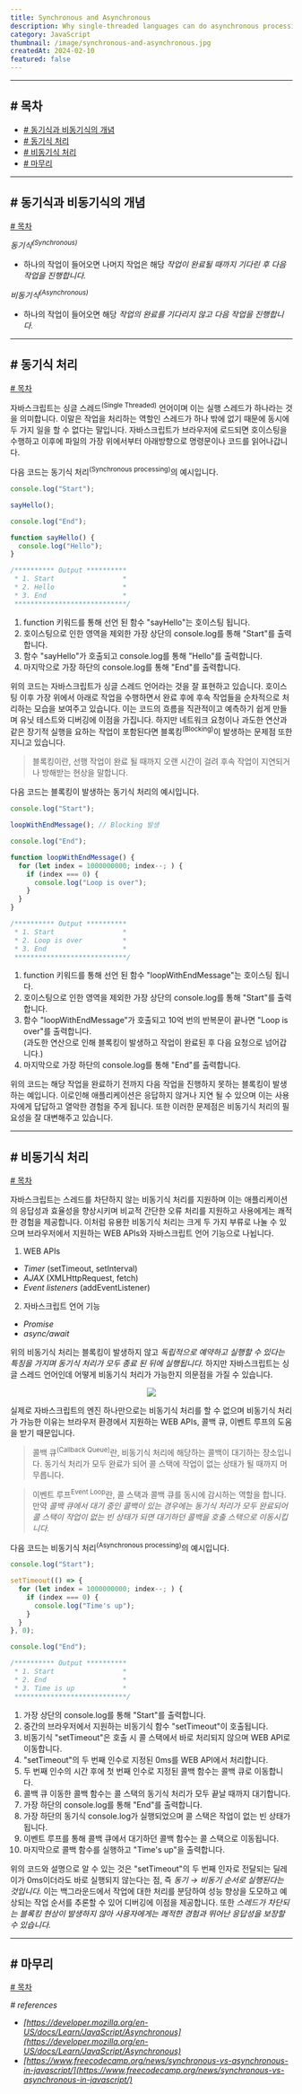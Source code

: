 ```yaml
---
title: Synchronous and Asynchronous
description: Why single-threaded languages can do asynchronous processing
category: JavaScript
thumbnail: /image/synchronous-and-asynchronous.jpg
createdAt: 2024-02-10
featured: false
---
```


---

## # 목차

- [# 동기식과 비동기식의 개념](#-동기식과-비동기식의-개념)
- [# 동기식 처리](#-동기식-처리)
- [# 비동기식 처리](#-비동기식-처리)
- [# 마무리](#-마무리)

---

## # 동기식과 비동기식의 개념

[# 목차](#-목차)

_동기식<sup>(Synchronous)</sup>_

- 하나의 작업이 들어오면 나머지 작업은 해당 _작업이 완료될 때까지 기다린 후 다음 작업을 진행합니다._

_비동기식<sup>(Asynchronous)</sup>_

- 하나의 작업이 들어오면 해당 _작업의 완료를 기다리지 않고 다음 작업을 진행합니다._

---

## # 동기식 처리

[# 목차](#-목차)

자바스크립트는 싱글 스레드<sup>(Single Threaded)</sup> 언어이며 이는 실행 스레드가 하나라는 것을 의미합니다. 이말은 작업을 처리하는 역할인 스레드가 하나 밖에 없기 때문에 동시에 두 가지 일을 할 수 없다는 말입니다. 자바스크립트가 브라우저에 로드되면 호이스팅을 수행하고 이후에 파일의 가장 위에서부터 아래방향으로 명령문이나 코드를 읽어나갑니다.

다음 코드는 동기식 처리<sup>(Synchronous processing)</sup>의 예시입니다.

```js
console.log("Start");

sayHello();

console.log("End");

function sayHello() {
  console.log("Hello");
}

/********** Output **********
 * 1. Start                 *
 * 2. Hello                 *
 * 3. End                   *
 ****************************/
```

1. function 키워드를 통해 선언 된 함수 "sayHello"는 호이스팅 됩니다.
2. 호이스팅으로 인한 영역을 제외한 가장 상단의 console.log를 통해 "Start"를 출력합니다.
3. 함수 "sayHello"가 호출되고 console.log를 통해 "Hello"를 출력합니다.
4. 마지막으로 가장 하단의 console.log를 통해 "End"를 출력합니다.

위의 코드는 자바스크립트가 싱글 스레드 언어라는 것을 잘 표현하고 있습니다. 호이스팅 이후 가장 위에서 아래로 작업을 수행하면서 완료 후에 후속 작업들을 순차적으로 처리하는 모습을 보여주고 있습니다. 이는 코드의 흐름을 직관적이고 예측하기 쉽게 만들며 유닛 테스트와 디버깅에 이점을 가집니다. 하지만 네트워크 요청이나 과도한 연산과 같은 장기적 실행을 요하는 작업이 포함된다면 블록킹<sup>(Blocking)</sup>이 발생하는 문제점 또한 지니고 있습니다.

> 블록킹이란, 선행 작업이 완료 될 때까지 오랜 시간이 걸려 후속 작업이 지연되거나 방해받는 현상을 말합니다.

다음 코드는 블록킹이 발생하는 동기식 처리의 예시입니다.

```js
console.log("Start");

loopWithEndMessage(); // Blocking 발생

console.log("End");

function loopWithEndMessage() {
  for (let index = 1000000000; index--; ) {
    if (index === 0) {
      console.log("Loop is over");
    }
  }
}

/********** Output **********
 * 1. Start                 *
 * 2. Loop is over          *
 * 3. End                   *
 ****************************/
```

1. function 키워드를 통해 선언 된 함수 "loopWithEndMessage"는 호이스팅 됩니다.
2. 호이스팅으로 인한 영역을 제외한 가장 상단의 console.log를 통해 "Start"를 출력합니다.
3. 함수 "loopWithEndMessage"가 호출되고 10억 번의 반복문이 끝나면 "Loop is over"를 출력합니다.  
   (과도한 연산으로 인해 블록킹이 발생하고 작업이 완료된 후 다음 요청으로 넘어갑니다.)
4. 마지막으로 가장 하단의 console.log를 통해 "End"를 출력합니다.

위의 코드는 해당 작업을 완료하기 전까지 다음 작업을 진행하지 못하는 블록킹이 발생하는 예입니다. 이로인해 애플리케이션은 응답하지 않거나 지연 될 수 있으며 이는 사용자에게 답답하고 열악한 경험을 주게 됩니다. 또한 이러한 문제점은 비동기식 처리의 필요성을 잘 대변해주고 있습니다.

---

## # 비동기식 처리

[# 목차](#-목차)

자바스크립트는 스레드를 차단하지 않는 비동기식 처리를 지원하며 이는 애플리케이션의 응답성과 효율성을 향상시키며 비교적 간단한 오류 처리를 지원하고 사용에게는 쾌적한 경험을 제공합니다. 이처럼 유용한 비동기식 처리는 크게 두 가지 부류로 나눌 수 있으며 브라우저에서 지원하는 WEB APIs와 자바스크립트 언어 기능으로 나뉩니다.

1. WEB APIs

- _Timer_ (setTimeout, setInterval)
- _AJAX_ (XMLHttpRequest, fetch)
- _Event listeners_ (addEventListener)

2. 자바스크립트 언어 기능

- _Promise_
- _async/await_

위의 비동기식 처리는 블록킹이 발생하지 않고 _독립적으로 예약하고 실행할 수 있다는 특징을 가지며 동기식 처리가 모두 종료 된 뒤에 실행됩니다._ 하지만 자바스크립트는 싱글 스레드 언어인데 어떻게 비동기식 처리가 가능한지 의문점을 가질 수 있습니다.

<center>
  <img src="/asset/run-time.png" />
</center>

실제로 자바스크립트의 엔진 하나만으로는 비동기식 처리를 할 수 없으며 비동기식 처리가 가능한 이유는 브라우저 환경에서 지원하는 WEB APIs, 콜백 큐, 이벤트 루프의 도움을 받기 때문입니다.

> 콜백 큐<sup>(Callback Queue)</sup>란, 비동기식 처리에 해당하는 콜백이 대기하는 장소입니다. 동기식 처리가 모두 완료가 되어 콜 스택에 작업이 없는 상태가 될 때까지 머무릅니다.

> 이벤트 루프<sup>Event Loop</sup>란, 콜 스택과 콜백 큐를 동시에 감시하는 역할을 합니다. 만약 _콜백 큐에서 대기 중인 콜백이 있는 경우에는 동기식 처리가 모두 완료되어 콜 스택이 작업이 없는 빈 상태가 되면 대기하던 콜백을 호출 스택으로 이동시킵니다._

다음 코드는 비동기식 처리<sup>(Asynchronous processing)</sup>의 예시입니다.

```js
console.log("Start");

setTimeout(() => {
  for (let index = 1000000000; index--; ) {
    if (index === 0) {
      console.log("Time's up");
    }
  }
}, 0);

console.log("End");

/********** Output **********
 * 1. Start                 *
 * 2. End                   *
 * 3. Time is up            *
 ****************************/
```

1. 가장 상단의 console.log를 통해 "Start"를 출력합니다.
2. 중간의 브라우저에서 지원하는 비동기식 함수 "setTimeout"이 호출됩니다.
3. 비동기식 "setTimeout"은 호출 시 콜 스택에서 바로 처리되지 않으며 WEB API로 이동합니다.
4. "setTimeout"의 두 번째 인수로 지정된 0ms를 WEB API에서 처리합니다.
5. 두 번째 인수의 시간 후에 첫 번째 인수로 지정된 콜백 함수는 콜백 큐로 이동합니다.
6. 콜백 큐 이동한 콜백 함수는 콜 스택의 동기식 처리가 모두 끝날 때까지 대기합니다.
7. 가장 하단의 console.log를 통해 "End"를 출력합니다.
8. 가장 하단의 동기식 console.log가 실행되었으며 콜 스택은 작업이 없는 빈 상태가 됩니다.
9. 이벤트 루프를 통해 콜백 큐에서 대기하던 콜백 함수는 콜 스택으로 이동됩니다.
10. 마지막으로 콜백 함수를 실행하고 "Time's up"을 출력합니다.

위의 코드와 설명으로 알 수 있는 것은 "setTimeout"의 두 번째 인자로 전달되는 딜레이가 0ms이더라도 바로 실행되지 않는다는 점, 즉 _동기 → 비동기 순서로 실행된다는 것입니다._ 이는 백그라운드에서 작업에 대한 처리를 분담하여 성능 향상을 도모하고 예상되는 작업 순서를 추론할 수 있어 디버깅에 이점을 제공합니다. 또한 _스레드가 차단되는 블록킹 현상이 발생하지 않아 사용자에게는 쾌적한 경험과 뛰어난 응답성을 보장할 수 있습니다._

---

## # 마무리

[# 목차](#-목차)

_# references_

- _[https://developer.mozilla.org/en-US/docs/Learn/JavaScript/Asynchronous](https://developer.mozilla.org/en-US/docs/Learn/JavaScript/Asynchronous)_
- _[https://www.freecodecamp.org/news/synchronous-vs-asynchronous-in-javascript/](https://www.freecodecamp.org/news/synchronous-vs-asynchronous-in-javascript/)_
